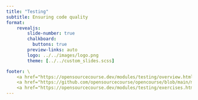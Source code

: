```yaml
---
title: "Testing"
subtitle: Ensuring code quality
format:
    revealjs:
        slide-number: true
        chalkboard:
          buttons: true
        preview-links: auto
        logo: ../../images/logo.png
        theme: [../../custom_slides.scss]

footer: \
    <a href="https://opensourcecourse.dev/modules/testing/overview.html">overview</a> /\
    <a href="https://github.com/opensourcecourse/opencourse/blob/main/modules/testing/slides.qmd">source</a> /\
    <a href="https://opensourcecourse.dev/modules/testing/exercises.html">exercises</a>
---
```

